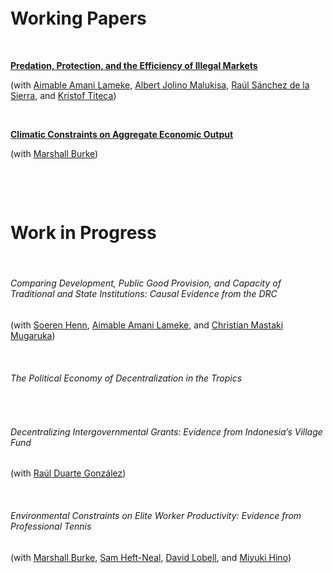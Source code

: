   &nbsp;

  &nbsp;

  &nbsp;


# Working Papers

  &nbsp;

  [**Predation, Protection, and the Efficiency of Illegal Markets**]()
  
  (with [Aimable Amani Lameke](https://marakujakivuresearch.com), [Albert Jolino Malukisa](https://marakujakivuresearch.com), [Raúl Sánchez de la Sierra](https://raulsanchezdelasierra.com), and [Kristof Titeca](https://www.uantwerpen.be/en/staff/kristof-titeca/))
  
  
  &nbsp; 
  
  [**Climatic Constraints on Aggregate Economic Output**](files/BurkeTanutama2019climatic.pdf)

  (with [Marshall Burke](https://web.stanford.edu/~mburke/))
 
  &nbsp; 

  &nbsp; 

# Work in Progress

  &nbsp;

  
###### Comparing Development, Public Good Provision, and Capacity of Traditional and State Institutions: Causal Evidence from the DRC

(with [Soeren Henn](http://soerenhenn.com), [Aimable Amani Lameke](https://marakujakivuresearch.com), and [Christian Mastaki Mugaruka](https://marakujakivuresearch.com))

  &nbsp; 
  

###### The Political Economy of Decentralization in the Tropics

  &nbsp; 

###### Decentralizing Intergovernmental Grants: Evidence from Indonesia's Village Fund

(with [Raúl Duarte González](https://scholar.harvard.edu/rduarte))

  &nbsp; 

###### Environmental Constraints on Elite Worker Productivity: Evidence from Professional Tennis 

(with [Marshall Burke](https://web.stanford.edu/~mburke/), [Sam Heft-Neal](http://stanford.edu/~samhn/), [David Lobell](https://lobell-lab.stanford.edu/), and [Miyuki Hino](https://www.miyukihino.com/))

  &nbsp; 